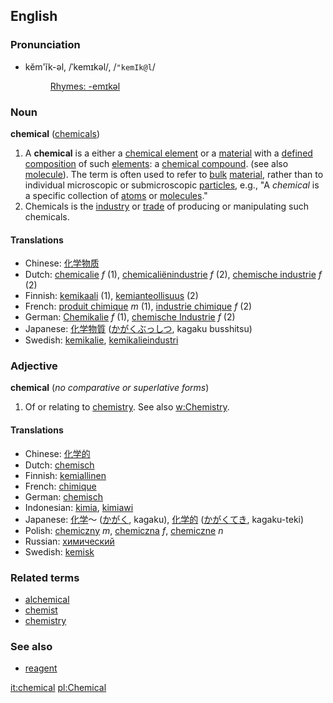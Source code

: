 ==English==
===Pronunciation===
*kĕm'ĭk-əl, /ˈkemɪkəl/, /<tt>"kemIk@l</tt>/
*:[[Rhymes:English:-emɪkəl|Rhymes: -emɪkəl]]

===Noun===
'''chemical''' ([[chemicals]])

# A '''chemical''' is a either a [[chemical element]] or a [[material]] with a [[define]]d [[composition]] of such [[element]]s: a [[chemical compound]]. (see also [[molecule]]).  The term is often used to refer to [[bulk]] [[material]], rather than to individual microscopic or submicroscopic [[particle]]s, e.g., "A ''chemical'' is a specific collection of [[atom]]s or [[molecule]]s."
# Chemicals is the [[industry]] or [[trade]] of producing or manipulating such chemicals.

==== Translations ====
*Chinese: [[化学物质]]
*Dutch: [[chemicalie]] ''f'' (1), [[chemicaliënindustrie]] ''f'' (2), [[chemische industrie]] ''f'' (2)
*Finnish: [[kemikaali]] (1), [[kemianteollisuus]] (2)
*French: [[produit chimique]] ''m'' (1), [[industrie chimique]] ''f'' (2)
*German: [[Chemikalie]] ''f'' (1), [[chemische Industrie]] ''f'' (2)
*Japanese: [[化学物質]] ([[かがくぶっしつ]], kagaku busshitsu)
*Swedish: [[kemikalie]], [[kemikalieindustri]]

===Adjective===
'''chemical''' (''no comparative or superlative forms'')

# Of or relating to [[chemistry]]. See also [[w:Chemistry]].

==== Translations ====
*Chinese: [[化学的]]
*Dutch: [[chemisch]]
*Finnish: [[kemiallinen]]
*French: [[chimique]]
*German: [[chemisch]]
*Indonesian: [[kimia]], [[kimiawi]]
*Japanese: [[化学]]～ ([[かがく]], kagaku), [[化学的]] ([[かがく]]てき, kagaku-teki)
*Polish: [[chemiczny]] ''m'', [[chemiczna]] ''f'', [[chemiczne]] ''n''
*Russian: [[химический]]
*Swedish: [[kemisk]]

===Related terms===
*[[alchemical]]
*[[chemist]]
*[[chemistry]]

===See also===
*[[reagent]]

[[it:chemical]]
[[pl:Chemical]]